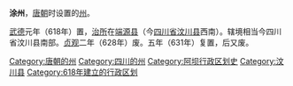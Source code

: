 '''涂州'''，[[唐朝|唐朝]]时设置的[[州|州]]。

[[武德|武德]]元年（618年）置，[[治所|治所]]在[[端源县|端源县]]（今[[四川省|四川省]][[汶川县|汶川县]]西南）。辖境相当今四川省汶川县南部。[[貞觀_(唐朝)|贞观]]二年（628年）废。五年（631年）复置，后又废。 

{{唐朝行政区划小作品}}
{{DEFAULTSORT:T}}
[[Category:唐朝的州|Category:唐朝的州]]
[[Category:四川的州|Category:四川的州]]
[[Category:阿坝行政区划史|Category:阿坝行政区划史]]
[[Category:汶川县|Category:汶川县]]
[[Category:618年建立的行政区划|Category:618年建立的行政区划]]